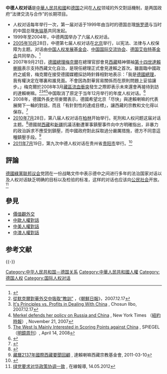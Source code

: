 '''中德人权对话'''是[[中華人民共和國|中華人民共和國]]和[[德国|德国]]之间在[[人权|人权]]领域的外交對話機制，是两国政府“法律交流与合作”的长期项目。

* 人权对话每年举行一次，第一届对话于1999年由当时的德国总理[[施罗德|施罗德]]与当时的中国总理[[朱镕基|朱镕基]]共同发起。
* 1999年至2004年，中德两国举办了六届人权对话。
* [[2005年10月|2005年10月]]28日，中德第七届人权对话在[[北京|北京]]举行，以宪法、法律与人权保障为主题。对话由[[中国人权发展基金会|中国人权发展基金会]]、[[中国国际交流协会|中国国际交流协会]]、[[德国艾伯特基金会|德国艾伯特基金会]]共同举办。<ref>{{cite news | url = http://news.xinhuanet.com/comments/2005-11/01/content_3712219.htm | title = 中德人权对话——国际人权合作的典范 | publisher = 新华网 | date = 2005年11月1日 | accessdate = 2010年7月29日 | archive-date = 2006年2月23日 | archive-url = https://web.archive.org/web/20060223155225/http://news.xinhuanet.com/comments/2005-11/01/content_3712219.htm | dead-url = no }}</ref>
* 2007年9月21日，[[德國總理|德國總理]][[梅克爾|梅克爾]]在總理官邸會見[[西藏|西藏]]精神領袖[[第十四世達賴喇嘛|第十四世達賴喇嘛]]表示支持西藏文化自治，是現任總理正式會見達賴之首次。雖面臨中國政府之威脅，梅克爾在接受德國媒體採訪時針鋒相對地表示：「我是[[德國總理|德國總理]]，我有權決定在哪裏和誰見面。不會因為對華貿易關係而在原則問題上妥協讓步。」梅克爾於2008年3月[[2008年藏區騷亂|藏區流血衝突]]發生之際即表示未來還會再接待到訪的達賴喇嘛。<ref>[http://cnnews.chosun.com/site/data/html_dir/2007/12/17/20071217000026.html 從默克爾對華外交中吸取“教訓”] {{Wayback|url=http://cnnews.chosun.com/site/data/html_dir/2007/12/17/20071217000026.html |date=20150701170836 }}，《[[朝鮮日報|朝鮮日報]]》，2007.12.17</ref><ref>[http://english.chosun.com/site/data/html_dir/2007/12/17/2007121761004.html It's Principles vs. Profits in Dealing With China] {{Wayback|url=http://english.chosun.com/site/data/html_dir/2007/12/17/2007121761004.html |date=20161221145634 }}, Chosun Ilbo, 2007.12.17</ref><ref>[http://www.nytimes.com/2007/11/21/world/europe/21iht-germany.4.8423438.html?_r=0 Merkel defends her policy on Russia and China] {{Wayback|url=http://www.nytimes.com/2007/11/21/world/europe/21iht-germany.4.8423438.html?_r=0 |date=20130523060940 }}, New York Times （[[紐約時報|紐約時報]]）, November 21, 2007</ref><ref>[http://www.spiegel.de/international/germany/the-world-from-berlin-the-west-is-mainly-interested-in-scoring-points-against-china-a-547205.html The West Is Mainly Interested in Scoring Points against China] {{Wayback|url=http://www.spiegel.de/international/germany/the-world-from-berlin-the-west-is-mainly-interested-in-scoring-points-against-china-a-547205.html |date=20130628051923 }}, SPIEGEL （[[明鏡周刊|明鏡周刊]]）, April 14, 2008</ref>中国取消了原定于当年12月举行的年度人权对话。<ref>{{cite news | url = http://news.bbc.co.uk/chinese/simp/hi/newsid_7040000/newsid_7043400/7043480.stm | title = 德国：中国取消中德人权对话 | publisher = BBC中文网 | date = 2007年10月13日 | accessdate = 2010年7月29日 | archive-date = 2007年10月23日 | archive-url = https://web.archive.org/web/20071023015335/http://news.bbc.co.uk/chinese/simp/hi/newsid_7040000/newsid_7043400/7043480.stm | dead-url = no }}</ref>
* 2008年，德國外長史坦麥爾表示，德國希望北京「尽快」與達賴喇嘛的代表展開下一輪的對話，而且「有針對性的達成目標」，讓西藏的宗教和文化得以保存。<ref>{{Cite web |url=http://global.dwnews.com/big5/news/2008-06-14/4090338.html |title=存档副本 |access-date=2013-01-17 |archive-url=https://web.archive.org/web/20160304195948/http://global.dwnews.com/big5/news/2008-06-14/4090338.html |archive-date=2016-03-04 |dead-url=yes }}</ref>
* [[2010年7月|2010年7月]]28日，第八届人权对话在[[柏林|柏林]]开始举行。死刑和人权问题这届对话主题。<ref>{{cite news | url = http://www.dw-world.de/dw/article/0,,5846738,00.html | title = 死刑和人权问题是第八届德中人权对话主题 | publisher = 德国之声 | date = 2010年7月28日 | accessdate = 2010年7月29日 | archive-date = 2010年7月31日 | archive-url = https://web.archive.org/web/20100731190410/http://www.dw-world.de/dw/article/0,,5846738,00.html | dead-url = no }}</ref>德國就[[西藏|西藏]]和[[新疆|新疆]]抗議活動遭軍事鎮壓事件向中方明確指出，非暴力的政治訴求不應受到鎮壓，而中國政府對此採取過分嚴厲措施，德方不同意這種鎮壓手段。<ref>[http://www.tibet.org.tw/news_detail.php?news_id=1761 藏曆2137年國際西藏要聞回顧] {{Wayback|url=http://www.tibet.org.tw/news_detail.php?news_id=1761 |date=20130307181135 }}, 達賴喇嘛西藏宗教基金會, 2011-03-10</ref>
* [[2011年7月|2011年7月]]19日，第九次中德人权对话在贵州省[[贵阳市|贵阳市]]举行。<ref>{{cite news | url = http://www.chinanews.com/gn/2011/07-22/3203822.shtml | title = 中德举行第九次人权对话 | publisher = 中国新闻网 | date = 2011年7月22日 | accessdate = 2011年7月23日 | archive-date = 2011年12月4日 | archive-url = https://web.archive.org/web/20111204080220/http://www.chinanews.com/gn/2011/07-22/3203822.shtml | dead-url = no }}</ref>

== 評論 ==
[[德國綠黨|德國綠黨]][[德國國會|联邦议会]]党团在一份战略文件中表示德中之间进行多年的法治国家对话以及人权对话缺乏明确的目标以及检验的标准，这样的对话也应该向[[公民社会|公民社会]]开放。<ref>[http://www.dw.de/%E7%BB%BF%E5%85%9A%E8%A6%81%E6%B1%82%E5%AF%B9%E5%8D%8E%E6%94%BF%E7%AD%96%E5%8D%8F%E8%B0%83%E4%B8%80%E8%87%B4/a-15948851 绿党要求对华政策协调一致] {{Wayback|url=http://www.dw.de/%E7%BB%BF%E5%85%9A%E8%A6%81%E6%B1%82%E5%AF%B9%E5%8D%8E%E6%94%BF%E7%AD%96%E5%8D%8F%E8%B0%83%E4%B8%80%E8%87%B4/a-15948851 |date=20131020215436 }}, 在線報導, 14.05.2012</ref>

== 參見 ==
* [[價值觀外交|價值觀外交]]
* [[中歐人權對話|中歐人權對話]]
* [[中美人權對話|中美人權對話]]
* [[中澳人權對話|中澳人權對話]]

== 参考文献 ==
{{Reflist|2}}

{{-}}
{{中德关系}}
[[Category:中华人民共和国－德国关系|Category:中华人民共和国－德国关系]]
[[Category:中華人民共和國人權|Category:中華人民共和國人權]]
[[Category:德国人权|Category:德国人权]]
[[Category:国际人权对话|Category:国际人权对话]]
